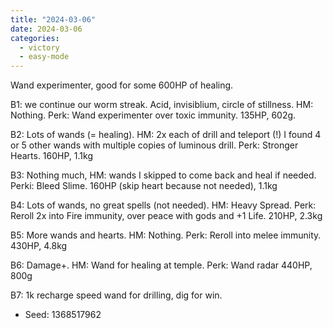 ```yaml
---
title: "2024-03-06"
date: 2024-03-06
categories:
  - victory
  - easy-mode
---
```


Wand experimenter, good for some 600HP of healing.

B1: we continue our worm streak. Acid, invisiblium, circle of stillness. HM: Nothing. Perk: Wand experimenter over toxic immunity. 135HP, 602g.

B2: Lots of wands (= healing). HM: 2x each of drill and teleport (!) I found 4 or 5 other wands with multiple copies of luminous drill. Perk: Stronger Hearts. 160HP, 1.1kg

B3: Nothing much, HM: wands I skipped to come back and heal if needed. Perki: Bleed Slime. 160HP (skip heart because not needed), 1.1kg

B4: Lots of wands, no great spells (not needed). HM: Heavy Spread. Perk: Reroll 2x into Fire immunity, over peace with gods and +1 Life. 210HP, 2.3kg

B5: More wands and hearts. HM: Nothing. Perk: Reroll into melee immunity. 430HP, 4.8kg

B6: Damage+. HM: Wand for healing at temple. Perk: Wand radar 440HP, 800g

B7: 1k recharge speed wand for drilling, dig for win.

- Seed: 1368517962

